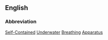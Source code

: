 ==English==
===Abbreviation===
[[self-contained|<u>S</u>elf-<u>C</u>ontained]] [[underwater|<u>U</u>nderwater]] [[breathe|<u>B</u>reathing]] [[apparatus|<u>A</u>pparatus]]
